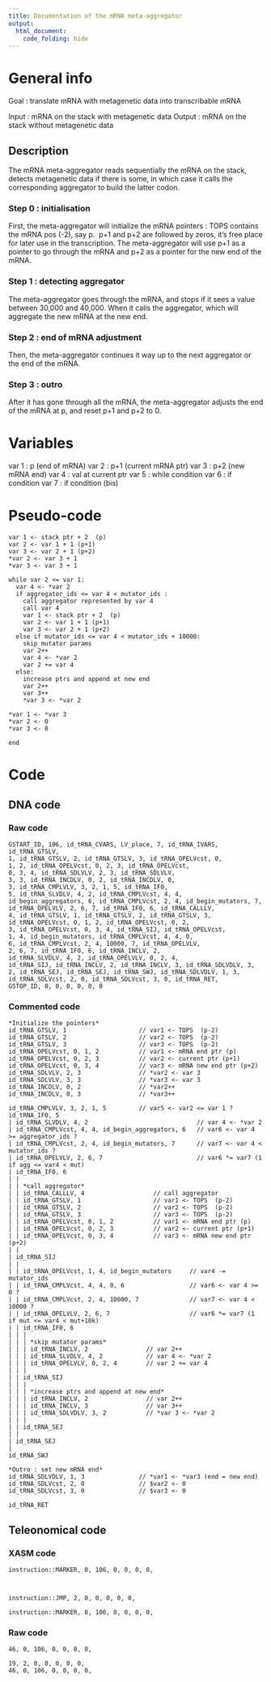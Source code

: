 ```yaml
---
title: Documentation of the mRNA meta-aggregator
output: 
  html_document:
    code_folding: hide
---
```



# General info

Goal : translate mRNA with metagenetic data into transcribable mRNA

Input : mRNA on the stack with metagenetic data
Output : mRNA on the stack without metagenetic data


## Description

The mRNA meta-aggregator reads sequentially the mRNA on the stack, detects metagenetic data if there is some, 
in which case it calls the corresponding aggregator to build the latter codon.

### Step 0 : initialisation

First, the meta-aggregator will initialize the mRNA pointers :
TOPS contains the mRNA pos (-2), say p. 
p+1 and p+2 are followed by zeros, it's free place for later use in the transcription.
The meta-aggregator will use p+1 as a pointer to go through the mRNA and p+2 as a pointer for the new end of the mRNA.

### Step 1 : detecting aggregator

The meta-aggregator goes through the mRNA, and stops if it sees a value between 30,000 and 40,000.
When it calls the aggregator, which will aggregate the new mRNA at the new end.

### Step 2 : end of mRNA adjustment

Then, the meta-aggregator continues it way up to the next aggregator or the end of the mRNA.

### Step 3 : outro

After it has gone through all the mRNA, the meta-aggregator adjusts the end of the mRNA at p, 
and reset p+1 and p+2 to 0.

# Variables

var 1 : p (end of mRNA)
var 2 : p+1 (current mRNA ptr)
var 3 : p+2 (new mRNA end)
var 4 : val at current ptr
var 5 : while condition
var 6 : if condition
var 7 : if condition (bis)


# Pseudo-code

```pseudo
var 1 <- stack ptr + 2  (p)
var 2 <- var 1 + 1 (p+1)
var 3 <- var 2 + 1 (p+2)
*var 2 <- var 3 + 1
*var 3 <- var 3 + 1

while var 2 <= var 1:
  var 4 <- *var 2
  if aggregator_ids <= var 4 < mutator_ids :
    call aggregator represented by var 4
    call var 4
    var 1 <- stack ptr + 2  (p)
    var 2 <- var 1 + 1 (p+1)
    var 3 <- var 2 + 1 (p+2)
  else if mutator_ids <= var 4 < mutator_ids + 10000:
    skip mutator params
    var 2++
    var 4 <- *var 2
    var 2 += var 4
  else:
    increase ptrs and append at new end
    var 2++
    var 3++
    *var 3 <- *var 2

*var 1 <- *var 3
*var 2 <- 0
*var 3 <- 0

end
```

# Code

## DNA code

### Raw code

```DNA
GSTART_ID, 106, id_tRNA_CVARS, LV_place, 7, id_tRNA_IVARS, id_tRNA_GTSLV, 
1, id_tRNA_GTSLV, 2, id_tRNA_GTSLV, 3, id_tRNA_OPELVcst, 0, 
1, 2, id_tRNA_OPELVcst, 0, 2, 3, id_tRNA_OPELVcst, 
0, 3, 4, id_tRNA_SDLVLV, 2, 3, id_tRNA_SDLVLV, 
3, 3, id_tRNA_INCDLV, 0, 2, id_tRNA_INCDLV, 0, 
3, id_tRNA_CMPLVLV, 3, 2, 1, 5, id_tRNA_IF0, 
5, id_tRNA_SLVDLV, 4, 2, id_tRNA_CMPLVcst, 4, 4, 
id_begin_aggregators, 6, id_tRNA_CMPLVcst, 2, 4, id_begin_mutators, 7, 
id_tRNA_OPELVLV, 2, 6, 7, id_tRNA_IF0, 6, id_tRNA_CALLLV, 
4, id_tRNA_GTSLV, 1, id_tRNA_GTSLV, 2, id_tRNA_GTSLV, 3, 
id_tRNA_OPELVcst, 0, 1, 2, id_tRNA_OPELVcst, 0, 2, 
3, id_tRNA_OPELVcst, 0, 3, 4, id_tRNA_SIJ, id_tRNA_OPELVcst, 
1, 4, id_begin_mutators, id_tRNA_CMPLVcst, 4, 4, 0, 
6, id_tRNA_CMPLVcst, 2, 4, 10000, 7, id_tRNA_OPELVLV, 
2, 6, 7, id_tRNA_IF0, 6, id_tRNA_INCLV, 2, 
id_tRNA_SLVDLV, 4, 2, id_tRNA_OPELVLV, 0, 2, 4, 
id_tRNA_SIJ, id_tRNA_INCLV, 2, id_tRNA_INCLV, 3, id_tRNA_SDLVDLV, 3, 
2, id_tRNA_SEJ, id_tRNA_SEJ, id_tRNA_SWJ, id_tRNA_SDLVDLV, 1, 3, 
id_tRNA_SDLVcst, 2, 0, id_tRNA_SDLVcst, 3, 0, id_tRNA_RET, 
GSTOP_ID, 0, 0, 0, 0, 0, 0
```


### Commented code

```pseudoDNA
*Initialize the pointers*
id_tRNA_GTSLV, 1                    // var1 <- TOPS  (p-2)
id_tRNA_GTSLV, 2                    // var2 <- TOPS  (p-2)
id_tRNA_GTSLV, 3                    // var3 <- TOPS  (p-2)
id_tRNA_OPELVcst, 0, 1, 2           // var1 <- mRNA end ptr (p)
id_tRNA_OPELVcst, 0, 2, 3           // var2 <- current ptr (p+1)
id_tRNA_OPELVcst, 0, 3, 4           // var3 <- mRNA new end ptr (p+2)
id_tRNA_SDLVLV, 2, 3                // *var2 <- var 3
id_tRNA_SDLVLV, 3, 3                // *var3 <- var 3
id_tRNA_INCDLV, 0, 2                // *var2++
id_tRNA_INCDLV, 0, 3                // *var3++

id_tRNA_CMPLVLV, 3, 2, 1, 5         // var5 <- var2 <= var 1 ?
id_tRNA_IF0, 5
| id_tRNA_SLVDLV, 4, 2                              // var 4 <- *var 2
| id_tRNA_CMPLVcst, 4, 4, id_begin_aggregators, 6   // var6 <- var 4 >= aggregator_ids ?
| id_tRNA_CMPLVcst, 2, 4, id_begin_mutators, 7      // var7 <- var 4 < mutator_ids ?
| id_tRNA_OPELVLV, 2, 6, 7                          // var6 *= var7 (1 if agg <= var4 < mut)
| id_tRNA_IF0, 6
| |
| | *call aggregator*
| | id_tRNA_CALLLV, 4                   // call aggregator
| | id_tRNA_GTSLV, 1                    // var1 <- TOPS  (p-2)
| | id_tRNA_GTSLV, 2                    // var2 <- TOPS  (p-2)
| | id_tRNA_GTSLV, 3                    // var3 <- TOPS  (p-2)
| | id_tRNA_OPELVcst, 0, 1, 2           // var1 <- mRNA end ptr (p)
| | id_tRNA_OPELVcst, 0, 2, 3           // var2 <- current ptr (p+1)
| | id_tRNA_OPELVcst, 0, 3, 4           // var3 <- mRNA new end ptr (p+2)
| |  
| id_tRNA_SIJ
| |
| | id_tRNA_OPELVcst, 1, 4, id_begin_mutators     // var4 -= mutator_ids
| | id_tRNA_CMPLVcst, 4, 4, 0, 6                  // var6 <- var 4 >= 0 ?
| | id_tRNA_CMPLVcst, 2, 4, 10000, 7              // var7 <- var 4 < 10000 ?
| | id_tRNA_OPELVLV, 2, 6, 7                      // var6 *= var7 (1 if mut <= var4 < mut+10k)
| | id_tRNA_IF0, 6
| | | 
| | | *skip mutator params*
| | | id_tRNA_INCLV, 2                // var 2++
| | | id_tRNA_SLVDLV, 4, 2            // var 4 <- *var 2
| | | id_tRNA_OPELVLV, 0, 2, 4        // var 2 += var 4
| | |
| | id_tRNA_SIJ
| | | 
| | | *increase ptrs and append at new end*
| | | id_tRNA_INCLV, 2                // var 2++
| | | id_tRNA_INCLV, 3                // var 3++
| | | id_tRNA_SDLVDLV, 3, 2           // *var 3 <- *var 2
| | |
| | id_tRNA_SEJ
| | 
| id_tRNA_SEJ
|
id_tRNA_SWJ

*Outro : set new mRNA end*
id_tRNA_SDLVDLV, 1, 3               // *var1 <- *var3 (end = new end)
id_tRNA_SDLVcst, 2, 0               // $var2 <- 0
id_tRNA_SDLVcst, 3, 0               // $var3 <- 0

id_tRNA_RET
```


## Teleonomical code

### XASM code

```XASM
instruction::MARKER, 0, 106, 0, 0, 0, 0,



instruction::JMP, 2, 0, 0, 0, 0, 0,

instruction::MARKER, 0, 106, 0, 0, 0, 0,
```

### Raw code

```Raw
46, 0, 106, 0, 0, 0, 0,

19, 2, 0, 0, 0, 0, 0,
46, 0, 106, 0, 0, 0, 0,
```